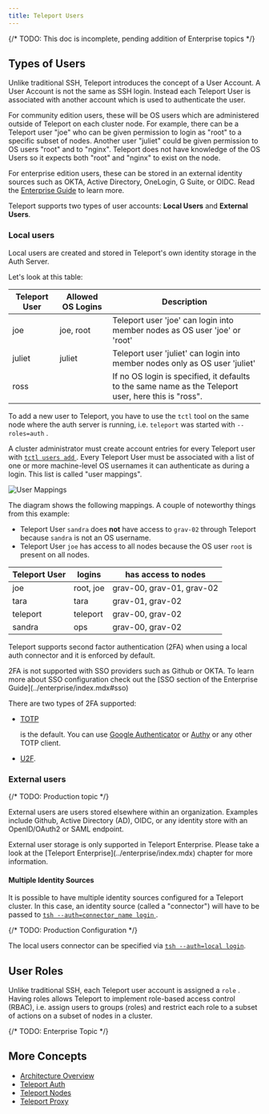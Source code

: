 ```yaml
---
title: Teleport Users
---
```


{/* TODO: This doc is incomplete, pending addition of Enterprise topics */}

## Types of Users

Unlike traditional SSH, Teleport introduces the concept of a User Account. A
User Account is not the same as SSH login. Instead each Teleport User is
associated with another account which is used to authenticate the user.

For community edition users, these will be OS users which are administered
outside of Teleport on each cluster node. For example, there can be a Teleport
user "joe" who can be given permission to login as "root" to a specific subset
of nodes. Another user "juliet" could be given permission to OS users "root" and
to "nginx". Teleport does not have knowledge of the OS Users so it expects both
"root" and "nginx" to exist on the node.

For enterprise edition users, these can be stored in an external identity
sources such as OKTA, Active Directory, OneLogin, G Suite, or OIDC. Read the
[Enterprise Guide](../enterprise/index.mdx) to learn more.

Teleport supports two types of user accounts: **Local Users** and
**External Users**.

### Local users

Local users are created and stored in Teleport's own identity storage in the
Auth Server.

Let's look at this table:

|Teleport User | Allowed OS Logins | Description
|------------------|---------------|-----------------------------
|joe    | joe, root | Teleport user 'joe' can login into member nodes as OS user 'joe' or 'root'
|juliet    | juliet      | Teleport user 'juliet' can login into member nodes only as OS user 'juliet'
|ross   |          | If no OS login is specified, it defaults to the same name as the Teleport user, here this is "ross".

To add a new user to Teleport, you have to use the `tctl` tool on the same node
where the auth server is running, i.e. `teleport` was started with
`--roles=auth` .

A cluster administrator must create account entries for every Teleport user with
[ `tctl users add` ](../cli-docs.mdx). Every Teleport User must be associated with a
list of one or more machine-level OS usernames it can authenticate as during a
login. This list is called "user mappings".

![User Mappings](../../img/user_mappings.svg)

The diagram shows the following mappings. A couple of noteworthy things
from this example:

* Teleport User `sandra` does **not** have access to `grav-02`
through Teleport because `sandra` is not an OS username.
* Teleport User `joe` has access to all nodes because the OS user `root`
is present on all nodes.

| Teleport User | logins | has access to nodes
| -------- | --- | ---- |
joe | root, joe | grav-00, grav-01, grav-02
tara | tara | grav-01, grav-02
teleport | teleport  | grav-00, grav-02
sandra | ops | grav-00, grav-02

Teleport supports second factor authentication (2FA) when using a local auth
connector and it is enforced by default.

<Admonition type="tip" title="2FA Support">
2FA is not supported with SSO providers such as Github or OKTA. To learn
more about SSO configuration check out the [SSO section of the Enterprise
Guide](../enterprise/index.mdx#sso)
</Admonition>

 There are two types of 2FA supported:

* [TOTP](https://en.wikipedia.org/wiki/Time-based_One-time_Password_Algorithm)

  is the default. You can use [Google
  Authenticator](https://en.wikipedia.org/wiki/Google_Authenticator) or
  [Authy](https://www.authy.com/) or any other TOTP client.

* [U2F](https://en.wikipedia.org/wiki/Universal_2nd_Factor).

### External users

{/* TODO: Production topic */}

External users are users stored elsewhere within an organization. Examples
include Github, Active Directory (AD), OIDC, or any identity store with an
OpenID/OAuth2 or SAML endpoint.

<Admonition type="tip" title="Version Warning">
External user storage is only supported in Teleport
Enterprise. Please take a look at the [Teleport
Enterprise](../enterprise/index.mdx) chapter for more information.
</Admonition>

#### Multiple Identity Sources

It is possible to have multiple identity sources configured for a Teleport
cluster. In this case, an identity source (called a "connector") will have to be
passed to [ `tsh --auth=connector_name login` ](../cli-docs.mdx#tsh-login).

{/* TODO: Production Configuration */}

The local users connector can be specified via [`tsh --auth=local
login`](../cli-docs.mdx#tsh-login).

## User Roles

Unlike traditional SSH, each Teleport user account is assigned a `role` . Having
roles allows Teleport to implement role-based access control (RBAC), i.e. assign
users to groups (roles) and restrict each role to a subset of actions on a
subset of nodes in a cluster.

{/* TODO: Enterprise Topic */}

## More Concepts

* [Architecture Overview](teleport-architecture-overview.mdx)
* [Teleport Auth](teleport-auth.mdx)
* [Teleport Nodes](teleport-nodes.mdx)
* [Teleport Proxy](teleport-proxy.mdx)
